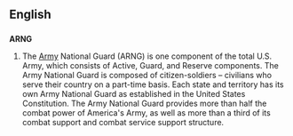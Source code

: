 ==English==
==={{Initialism}}===
'''ARNG'''

#The [[Army]] National Guard (ARNG) is one component of the total U.S. Army, which consists of Active, Guard, and Reserve components. The Army National Guard is composed of citizen-soldiers – civilians who serve their country on a part-time basis. Each state and territory has its own Army National Guard as established in the United States Constitution. The Army National Guard provides more than half the combat power of America's Army, as well as more than a third of its combat support and combat service support structure.